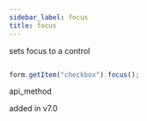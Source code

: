 ```yaml
---
sidebar_label: focus
title: focus
---
```



          


<Short>
 sets focus to a control






</Short>


~~~js

form.getItem("checkbox").focus();


~~~
 api_method

<Descr>




</Descr>


 added in v7.0
